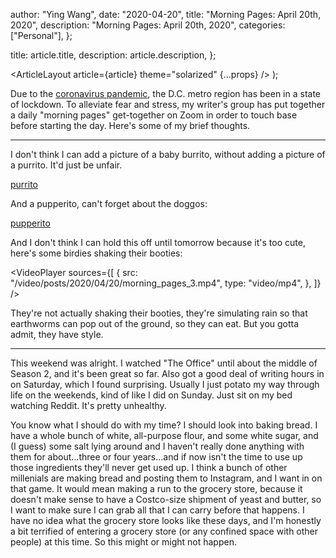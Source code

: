 
  author: "Ying Wang",
  date: "2020-04-20",
  title: "Morning Pages: April 20th, 2020",
  description: "Morning Pages: April 20th, 2020",
  categories: ["Personal"],
};

  title: article.title,
  description: article.description,
};

  <ArticleLayout article={article} theme="solarized" {...props} />
);

Due to the [coronavirus
pandemic](https://en.wikipedia.org/wiki/2019-20_coronavirus_pandemic), the D.C.
metro region has been in a state of lockdown. To alleviate fear and stress, my
writer's group has put together a daily "morning pages" get-together on Zoom in
order to touch base before starting the day. Here's some of my brief thoughts.

---

I don't think I can add a picture of a baby burrito, without adding a picture of
a purrito. It'd just be unfair.

[purrito](/img/posts/2020/04/20/morning_pages.jpg)

And a pupperito, can't forget about the doggos:

[pupperito](/img/posts/2020/04/20/morning_pages_2.jpg)

And I don't think I can hold this off until tomorrow because it's too cute,
here's some birdies shaking their booties:

<VideoPlayer
  sources={[
    {
      src: "/video/posts/2020/04/20/morning_pages_3.mp4",
      type: "video/mp4",
    },
  ]}
/>

They're not actually shaking their booties, they're simulating rain so that
earthworms can pop out of the ground, so they can eat. But you gotta admit, they
have style.

---

This weekend was alright. I watched "The Office" until about the middle of
Season 2, and it's been great so far. Also got a good deal of writing hours in
on Saturday, which I found surprising. Usually I just potato my way through life
on the weekends, kind of like I did on Sunday. Just sit on my bed watching
Reddit. It's pretty unhealthy.

You know what I should do with my time? I should look into baking bread. I have
a whole bunch of white, all-purpose flour, and some white sugar, and (I guess)
some salt lying around and I haven't really done anything with them for
about...three or four years...and if now isn't the time to use up those
ingredients they'll never get used up. I think a bunch of other millenials are
making bread and posting them to Instagram, and I want in on that game. It would
mean making a run to the grocery store, because it doesn't make sense to have a
Costco-size shipment of yeast and butter, so I want to make sure I can grab all
that I can carry before that happens. I have no idea what the grocery store
looks like these days, and I'm honestly a bit terrified of entering a grocery
store (or any confined space with other people) at this time. So this might or
might not happen.
